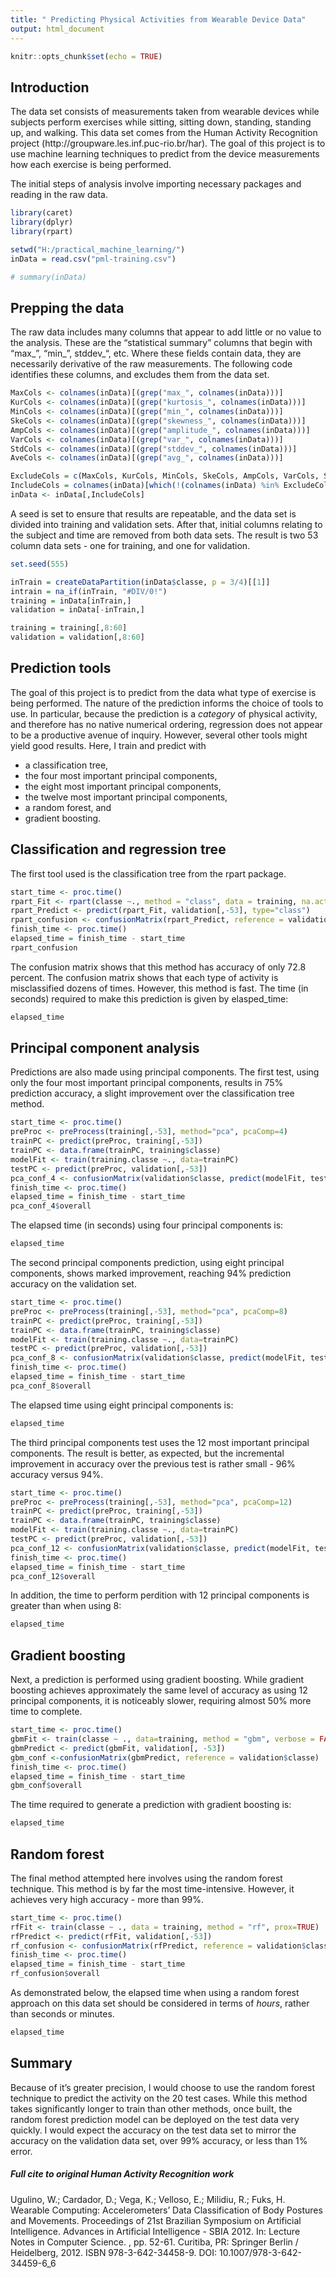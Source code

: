 ---
title: " Predicting Physical Activities from Wearable Device Data"
output: html_document
---

```{r setup, include=FALSE}
knitr::opts_chunk$set(echo = TRUE)
```

## Introduction

The data set consists of measurements taken from wearable devices while subjects perform exercises while sitting, sitting down, standing, standing up, and walking.  This data set comes from the Human Activity Recognition project (http://groupware.les.inf.puc-rio.br/har).  The goal of this project is to use machine learning techniques to predict from the device measurements how each exercise is being performed.

The initial steps of analysis involve importing necessary packages and reading in the raw data.

```{r, message = FALSE }
library(caret)
library(dplyr)
library(rpart)

setwd("H:/practical_machine_learning/")
inData = read.csv("pml-training.csv")

# summary(inData)
```

## Prepping the data

The raw data includes many columns that appear to add little or no value to the analysis.  These are the "statistical summary" columns that begin with "max_", "min_", stddev_", etc.  Where these fields contain data, they are necessarily derivative of the raw measurements.  The following code identifies these columns, and excludes them from the data set.

```{r, Data Prep}
MaxCols <- colnames(inData)[(grep("max_", colnames(inData)))]
KurCols <- colnames(inData)[(grep("kurtosis_", colnames(inData)))]
MinCols <- colnames(inData)[(grep("min_", colnames(inData)))]
SkeCols <- colnames(inData)[(grep("skewness_", colnames(inData)))]
AmpCols <- colnames(inData)[(grep("amplitude_", colnames(inData)))]
VarCols <- colnames(inData)[(grep("var_", colnames(inData)))]
StdCols <- colnames(inData)[(grep("stddev_", colnames(inData)))]
AveCols <- colnames(inData)[(grep("avg_", colnames(inData)))]

ExcludeCols = c(MaxCols, KurCols, MinCols, SkeCols, AmpCols, VarCols, StdCols, AveCols)
IncludeCols = colnames(inData)[which(!(colnames(inData) %in% ExcludeCols))]
inData <- inData[,IncludeCols]
```

A seed is set to ensure that results are repeatable, and the data set is divided into training and validation sets.  After that, initial columns relating to the subject and time are removed from both data sets.  The result is two 53 column data sets - one for training, and one for validation.

``` {r, Set-up Code}
set.seed(555)

inTrain = createDataPartition(inData$classe, p = 3/4)[[1]]
intrain = na_if(inTrain, "#DIV/0!")
training = inData[inTrain,]
validation = inData[-inTrain,]

training = training[,8:60]
validation = validation[,8:60]

```

## Prediction tools

The goal of this project is to predict from the data what type of exercise is being performed.  The nature of the prediction informs the choice of tools to use.  In particular, because the prediction is a *category*  of physical activity, and therefore has no native numerical ordering, regression does not appear to be a productive avenue of inquiry.  However, several other tools might yield good results.  Here, I train and predict with 

* a classification tree,
* the four most important principal components,
* the eight most important principal components,
* the twelve  most important principal components,
* a random forest, and
* gradient boosting.

## Classification and regression tree

The first tool used is the classification tree from the rpart package. 

``` {R, Classification Tree}
start_time <- proc.time()
rpart_Fit <- rpart(classe ~., method = "class", data = training, na.action = na.pass)
rpart_Predict <- predict(rpart_Fit, validation[,-53], type="class")
rpart_confusion <- confusionMatrix(rpart_Predict, reference = validation$classe)
finish_time <- proc.time()
elapsed_time = finish_time - start_time
rpart_confusion
```

The confusion matrix shows that this method has accuracy of only 72.8 percent.  The confusion matrix shows that each type of activity is misclassified dozens of times.  However, this method is fast. The time (in seconds) required to make this prediction is given by elasped_time:

```{R} 
elapsed_time
```

## Principal component analysis

Predictions are also made using principal components.  The first test, using only the four most important principal components, results in 75% prediction accuracy, a slight improvement over the classification tree method.

```{r, 4 Principal Components}
start_time <- proc.time()
preProc <- preProcess(training[,-53], method="pca", pcaComp=4)
trainPC <- predict(preProc, training[,-53])
trainPC <- data.frame(trainPC, training$classe)
modelFit <- train(training.classe ~., data=trainPC)
testPC <- predict(preProc, validation[,-53])
pca_conf_4 <- confusionMatrix(validation$classe, predict(modelFit, testPC))
finish_time <- proc.time()
elapsed_time = finish_time - start_time
pca_conf_4$overall
```

The elapsed time (in seconds) using four principal components is: 

```{R} 
elapsed_time
```

The second principal components prediction, using eight principal components, shows marked improvement, reaching 94% prediction accuracy on the validation set.

```{r, 8 Principal Components}
start_time <- proc.time()
preProc <- preProcess(training[,-53], method="pca", pcaComp=8)
trainPC <- predict(preProc, training[,-53])
trainPC <- data.frame(trainPC, training$classe)
modelFit <- train(training.classe ~., data=trainPC)
testPC <- predict(preProc, validation[,-53])
pca_conf_8 <- confusionMatrix(validation$classe, predict(modelFit, testPC))
finish_time <- proc.time()
elapsed_time = finish_time - start_time
pca_conf_8$overall
```

The elapsed time using eight principal components is:

```{R} 
elapsed_time
```

The third principal components test uses the 12 most important principal components.  The result is better, as expected, but the incremental improvement in accuracy over the previous test is rather small - 96% accuracy versus 94%.

```{r, 12 Principal Components}
start_time <- proc.time()
preProc <- preProcess(training[,-53], method="pca", pcaComp=12)
trainPC <- predict(preProc, training[,-53])
trainPC <- data.frame(trainPC, training$classe)
modelFit <- train(training.classe ~., data=trainPC)
testPC <- predict(preProc, validation[,-53])
pca_conf_12 <- confusionMatrix(validation$classe, predict(modelFit, testPC))
finish_time <- proc.time()
elapsed_time = finish_time - start_time
pca_conf_12$overall
```

In addition, the time to perform perdition with 12 principal components is greater than when using 8:

```{R} 
elapsed_time
```

## Gradient boosting

Next, a prediction is performed using gradient boosting.  While gradient boosting achieves approximately the same level of accuracy as using 12 principal components, it is noticeably slower, requiring almost 50% more time to complete.

``` {r, Gradient Boosting}
start_time <- proc.time()
gbmFit <- train(classe ~ ., data=training, method = "gbm", verbose = FALSE)
gbmPredict <- predict(gbmFit, validation[, -53])
gbm_conf <-confusionMatrix(gbmPredict, reference = validation$classe)
finish_time <- proc.time()
elapsed_time = finish_time - start_time
gbm_conf$overall
```

The time required to generate a prediction with gradient boosting is:

```{R} 
elapsed_time
```
## Random forest

The final method attempted here involves using the random forest technique.  This method is by far the most time-intensive.  However, it achieves very high accuracy - more than 99%.

``` {r, Random Forest}
start_time <- proc.time()
rfFit <- train(classe ~ ., data = training, method = "rf", prox=TRUE)
rfPredict <- predict(rfFit, validation[,-53])
rf_confusion <- confusionMatrix(rfPredict, reference = validation$classe)
finish_time <- proc.time()
elapsed_time = finish_time - start_time
rf_confusion$overall
```
As demonstrated below, the elapsed time when using a random forest approach on this data set should be considered in terms of *hours*, rather than seconds or minutes. 
```{R} 
elapsed_time
```

## Summary

Because of it's greater precision, I would choose to use the random forest technique to predict the activity on the 20 test cases.  While this method takes significantly longer to train than other methods, once built, the random forest prediction model can be deployed on the test data very quickly.  I would expect the accuracy on the test data set to mirror the accuracy on the validation data set, over 99% accuracy, or less than 1% error.

#####  Full cite to original Human Activity Recognition work

Ugulino, W.; Cardador, D.; Vega, K.; Velloso, E.; Milidiu, R.; Fuks, H. Wearable Computing: Accelerometers' Data Classification of Body Postures and Movements. Proceedings of 21st Brazilian Symposium on Artificial Intelligence. Advances in Artificial Intelligence - SBIA 2012. In: Lecture Notes in Computer Science. , pp. 52-61. Curitiba, PR: Springer Berlin / Heidelberg, 2012. ISBN 978-3-642-34458-9. DOI: 10.1007/978-3-642-34459-6_6

